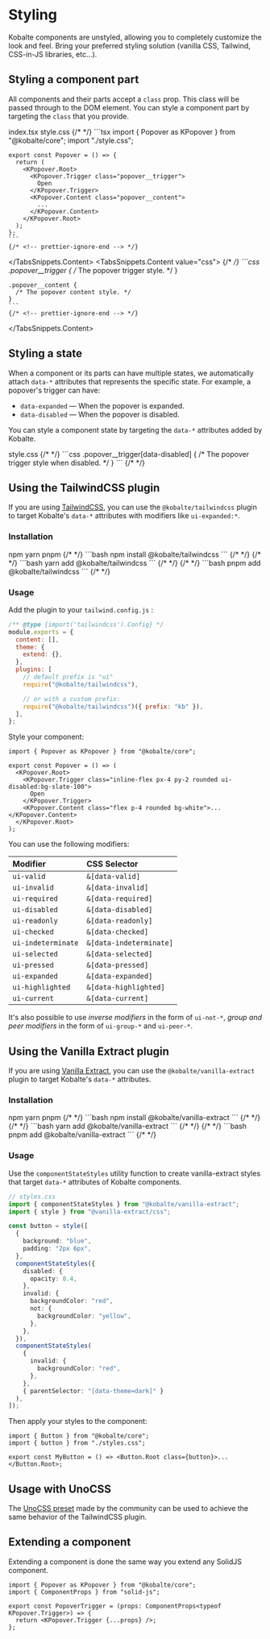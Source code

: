 
# Styling

Kobalte components are unstyled, allowing you to completely customize the look and feel. Bring your preferred styling solution (vanilla CSS, Tailwind, CSS-in-JS libraries, etc...).

## Styling a component part

All components and their parts accept a `class` prop. This class will be passed through to the DOM element. You can style a component part by targeting the `class` that you provide.

<TabsSnippets>
  <TabsSnippets.List>
    <TabsSnippets.Trigger value="tsx">index.tsx</TabsSnippets.Trigger>
    <TabsSnippets.Trigger value="css">style.css</TabsSnippets.Trigger>
  </TabsSnippets.List>
  <TabsSnippets.Content value="tsx">
    {/* <!-- prettier-ignore-start --> */}
    ```tsx
    import { Popover as KPopover } from "@kobalte/core";
    import "./style.css";

    export const Popover = () => {
      return (
        <KPopover.Root>
          <KPopover.Trigger class="popover__trigger">
            Open
          </KPopover.Trigger>
          <KPopover.Content class="popover__content">
            ...
          </KPopover.Content>
        </KPopover.Root>
      );
    };
    ```
    {/* <!-- prettier-ignore-end --> */}

  </TabsSnippets.Content>
  <TabsSnippets.Content value="css">
    {/* <!-- prettier-ignore-start --> */}
    ```css
    .popover__trigger {
      /* The popover trigger style. */
    }

    .popover__content {
      /* The popover content style. */
    }
    ```
    {/* <!-- prettier-ignore-end --> */}

  </TabsSnippets.Content>
</TabsSnippets>

## Styling a state

When a component or its parts can have multiple states, we automatically attach `data-*` attributes that represents the specific state. For example, a popover's trigger can have:

- `data-expanded` — When the popover is expanded.
- `data-disabled` — When the popover is disabled.

You can style a component state by targeting the `data-*` attributes added by Kobalte.

<TabsSnippets>
  <TabsSnippets.List>
    <TabsSnippets.Trigger value="css">style.css</TabsSnippets.Trigger>
  </TabsSnippets.List>
  <TabsSnippets.Content value="css">
    {/* <!-- prettier-ignore-start --> */}
    ```css
    .popover__trigger[data-disabled] {
      /* The popover trigger style when disabled. */
    }
    ```
    {/* <!-- prettier-ignore-end --> */}
  </TabsSnippets.Content>
</TabsSnippets>

## Using the TailwindCSS plugin

If you are using [TailwindCSS](https://tailwindcss.com/), you can use the `@kobalte/tailwindcss` plugin to target Kobalte's `data-*` attributes with modifiers like `ui-expanded:*`.

### Installation

<TabsSnippets>
  <TabsSnippets.List>
    <TabsSnippets.Trigger value="npm">npm</TabsSnippets.Trigger>
    <TabsSnippets.Trigger value="yarn">yarn</TabsSnippets.Trigger>
    <TabsSnippets.Trigger value="pnpm">pnpm</TabsSnippets.Trigger>
  </TabsSnippets.List>
  <TabsSnippets.Content value="npm">
    {/* <!-- prettier-ignore-start --> */}
    ```bash
    npm install @kobalte/tailwindcss
    ```
    {/* <!-- prettier-ignore-end --> */}
  </TabsSnippets.Content>
  <TabsSnippets.Content value="yarn">
    {/* <!-- prettier-ignore-start --> */}
    ```bash
    yarn add @kobalte/tailwindcss
    ```
    {/* <!-- prettier-ignore-end --> */}
  </TabsSnippets.Content>
  <TabsSnippets.Content value="pnpm">
    {/* <!-- prettier-ignore-start --> */}
    ```bash
    pnpm add @kobalte/tailwindcss
    ```
    {/* <!-- prettier-ignore-end --> */}
  </TabsSnippets.Content>
</TabsSnippets>

### Usage

Add the plugin to your `tailwind.config.js` :

```js
/** @type {import('tailwindcss').Config} */
module.exports = {
  content: [],
  theme: {
    extend: {},
  },
  plugins: [
    // default prefix is "ui"
    require("@kobalte/tailwindcss"),

    // or with a custom prefix:
    require("@kobalte/tailwindcss")({ prefix: "kb" }),
  ],
};
```

Style your component:

```tsx
import { Popover as KPopover } from "@kobalte/core";

export const Popover = () => (
  <KPopover.Root>
    <KPopover.Trigger class="inline-flex px-4 py-2 rounded ui-disabled:bg-slate-100">
      Open
    </KPopover.Trigger>
    <KPopover.Content class="flex p-4 rounded bg-white">...</KPopover.Content>
  </KPopover.Root>
);
```

You can use the following modifiers:

| Modifier           | CSS Selector            |
| :----------------- | :---------------------- |
| `ui-valid`         | `&[data-valid]`         |
| `ui-invalid`       | `&[data-invalid]`       |
| `ui-required`      | `&[data-required]`      |
| `ui-disabled`      | `&[data-disabled]`      |
| `ui-readonly`      | `&[data-readonly]`      |
| `ui-checked`       | `&[data-checked]`       |
| `ui-indeterminate` | `&[data-indeterminate]` |
| `ui-selected`      | `&[data-selected]`      |
| `ui-pressed`       | `&[data-pressed]`       |
| `ui-expanded`      | `&[data-expanded]`      |
| `ui-highlighted`   | `&[data-highlighted]`   |
| `ui-current`       | `&[data-current]`       |

It's also possible to use _inverse modifiers_ in the form of `ui-not-*`, _group and peer modifiers_ in the form of `ui-group-*` and `ui-peer-*`.

## Using the Vanilla Extract plugin

If you are using [Vanilla Extract](https://vanilla-extract.style/), you can use the `@kobalte/vanilla-extract` plugin to target Kobalte's `data-*` attributes.

### Installation

<TabsSnippets>
  <TabsSnippets.List>
    <TabsSnippets.Trigger value="npm">npm</TabsSnippets.Trigger>
    <TabsSnippets.Trigger value="yarn">yarn</TabsSnippets.Trigger>
    <TabsSnippets.Trigger value="pnpm">pnpm</TabsSnippets.Trigger>
  </TabsSnippets.List>
  <TabsSnippets.Content value="npm">
    {/* <!-- prettier-ignore-start --> */}
    ```bash
    npm install @kobalte/vanilla-extract
    ```
    {/* <!-- prettier-ignore-end --> */}
  </TabsSnippets.Content>
  <TabsSnippets.Content value="yarn">
    {/* <!-- prettier-ignore-start --> */}
    ```bash
    yarn add @kobalte/vanilla-extract
    ```
    {/* <!-- prettier-ignore-end --> */}
  </TabsSnippets.Content>
  <TabsSnippets.Content value="pnpm">
    {/* <!-- prettier-ignore-start --> */}
    ```bash
    pnpm add @kobalte/vanilla-extract
    ```
    {/* <!-- prettier-ignore-end --> */}
  </TabsSnippets.Content>
</TabsSnippets>

### Usage

Use the `componentStateStyles` utility function to create vanilla-extract styles that target `data-*` attributes of Kobalte components.

```ts
// styles.css
import { componentStateStyles } from "@kobalte/vanilla-extract";
import { style } from "@vanilla-extract/css";

const button = style([
  {
    background: "blue",
    padding: "2px 6px",
  },
  componentStateStyles({
    disabled: {
      opacity: 0.4,
    },
    invalid: {
      backgroundColor: "red",
      not: {
        backgroundColor: "yellow",
      },
    },
  }),
  componentStateStyles(
    {
      invalid: {
        backgroundColor: "red",
      },
    },
    { parentSelector: "[data-theme=dark]" }
  ),
]);
```

Then apply your styles to the component:

```tsx
import { Button } from "@kobalte/core";
import { button } from "./styles.css";

export const MyButton = () => <Button.Root class={button}>...</Button.Root>;
```

## Usage with UnoCSS

The [UnoCSS preset](https://github.com/zirbest/unocss-preset-primitives#kobalte) made by the community can be used to achieve the same behavior of the TailwindCSS plugin.

## Extending a component

Extending a component is done the same way you extend any SolidJS component.

```tsx
import { Popover as KPopover } from "@kobalte/core";
import { ComponentProps } from "solid-js";

export const PopoverTrigger = (props: ComponentProps<typeof KPopover.Trigger>) => {
  return <KPopover.Trigger {...props} />;
};
```
